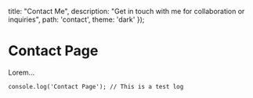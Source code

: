 
  title: "Contact Me",
  description: "Get in touch with me for collaboration or inquiries",
  path: 'contact',
  theme: 'dark'
});

# Contact Page

Lorem...

```
console.log('Contact Page'); // This is a test log
```
　
<ReturnButton />


